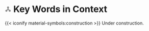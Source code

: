 # <svg xmlns="http://www.w3.org/2000/svg" height="20px" viewBox="0 -960 960 960" width="20px" fill="#434343"><path d="M227.78-96Q173-96 134.5-134.72T96-228.22q0-54.78 38.66-93.28 38.67-38.5 93.37-38.5 16.97 0 33.28 4.5Q277.61-351 292-343l152-152.42V-605q-42.24-12.32-69.12-46.92-26.88-34.6-26.88-80.1 0-54.98 38.72-93.48 38.72-38.5 93.5-38.5t93.28 38.6q38.5 38.6 38.5 93.21 0 45.19-26.88 79.99T516-605v109.55L667.71-343q14.78-8 31.04-12.5Q715-360 731.97-360q54.7 0 93.37 38.72Q864-282.56 864-227.78t-38.72 93.28Q786.56-96 731.78-96t-93.28-38.66Q600-173.33 600-228.03q0-16.97 4.5-33.28Q609-277.61 617-292L480-429 343-292q8 14.28 12.5 30.46 4.5 16.19 4.5 33.32 0 55.22-38.72 93.72T227.78-96ZM732-168q25 0 42.5-17.5T792-228q0-25-17.5-42.5T732-288q-25 0-42.5 17.5T672-228q0 25 17.5 42.5T732-168ZM480-672q25 0 42.5-17.5T540-732q0-25-17.5-42.5T480-792q-25 0-42.5 17.5T420-732q0 25 17.5 42.5T480-672ZM228-168q25 0 42.5-17.5T288-228q0-25-17.5-42.5T228-288q-25 0-42.5 17.5T168-228q0 25 17.5 42.5T228-168Z"/></svg> Key Words in Context {.unnumbered}

{{< iconify material-symbols:construction >}} Under construction.
